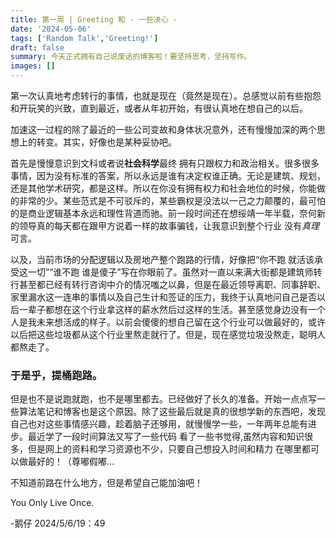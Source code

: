 ```yaml
---
title: 第一周 | Greeting 和 - 一些决心 -
date: '2024-05-06'
tags: ['Random Talk','Greeting!']
draft: false
summary: 今天正式拥有自己说废话的博客啦！要坚持思考，坚持写作。
images: []
---
```


第一次认真地考虑转行的事情，也就是现在（竟然是现在）。总感觉以前有些抱怨和开玩笑的兴致，直到最近，或者从年初开始，有很认真地在想自己的以后。

加速这一过程的除了最近的一些公司变故和身体状况意外，还有慢慢加深的两个思想上的转变。其实，好像也是某种妥协吧。

首先是慢慢意识到文科或者说**社会科学**最终 拥有只跟权力和政治相关。很多很多事情，因为没有标准的答案，所以永远是谁有决定权谁正确。无论是建筑、规划，还是其他学术研究，都是这样。所以在你没有拥有权力和社会地位的时候，你能做的非常的少。某些范式是不可驳斥的，某些霸权是没法以一己之力颠覆的，最可怕的是商业逻辑基本永远和理性背道而驰。前一段时间还在想绥靖一年半载，奈何新的领导真的每天都在跟甲方说着一样的故事骗钱，让我意识到整个行业 没有*真理*可言。

以及，当前市场的分配逻辑以及房地产整个跑路的行情，好像把“你不跑 就活该承受这一切”“谁不跑 谁是傻子”写在你眼前了。虽然对一直以来满大街都是建筑师转行甚至都已经有转行咨询中介的情况嗤之以鼻，但是在最近领导离职、同事辞职、家里漏水这一连串的事情以及自己生计和签证的压力，我终于认真地问自己是否以后一辈子都想在这个行业拿这样的薪水然后过这样的生活。甚至感觉身边没有一个人是我未来想活成的样子。以前会傻傻的想自己留在这个行业可以做最好的，或许以后把这些垃圾都从这个行业里熬走就行了。但是，现在感觉垃圾没熬走，聪明人都熬走了。

### 于是乎，提桶跑路。

但是也不是说跑就跑，也不是哪里都去。已经做好了长久的准备。开始一点点写一些算法笔记和博客也是这个原因。除了这些最后就是真的很想学新的东西吧，发现自己也对这些事情感兴趣，趁着脑子还够用，就慢慢学一些，一年两年总能有进步。最近学了一段时间算法又写了一些代码 看了一些书觉得,虽然内容和知识很多，但是网上的资料和学习资源也不少，只要自己想投入时间和精力 在哪里都可以做最好的！（尊嘟假嘟…

不知道前路在什么地方，但是希望自己能加油吧！

You Only Live Once.

-鹅仔
2024/5/6/19：49